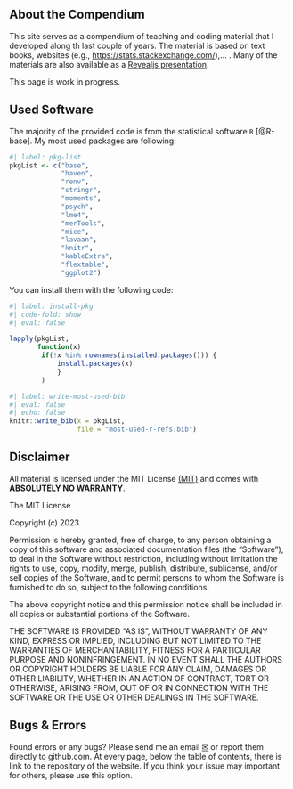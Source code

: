 


## About the Compendium

This site serves as a compendium of teaching and coding material that I developed along th last couple of years. The material is based on text books, websites (e.g., <https://stats.stackexchange.com/>),... . Many of the materials are also available as a [Revealjs presentation](https://quarto.org/docs/presentations/revealjs/).

:::{.callout-warning}
This page is work in progress.
:::

## Used Software

The majority of the provided code is from the statistical software `R` [@R-base]. My most used packages are following:

```r
#| label: pkg-list
pkgList <- c("base",
             "haven",
             "renv",
             "stringr",
             "moments",
             "psych",
             "lme4",
             "merTools",
             "mice",
             "lavaan",
             "knitr",
             "kableExtra",
             "flextable",
             "ggplot2")
```

You can install them with the following code: 

```r
#| label: install-pkg
#| code-fold: show
#| eval: false

lapply(pkgList,
       function(x) 
        if(!x %in% rownames(installed.packages())) {
            install.packages(x)
            }
        )

```


```r
#| label: write-most-used-bib
#| eval: false
#| echo: false
knitr::write_bib(x = pkgList,
                 file = "most-used-r-refs.bib")


```

## Disclaimer

All material is licensed under the MIT License [(MIT)](https://en.wikipedia.org/wiki/MIT_License) and comes with **ABSOLUTELY NO WARRANTY**. 

:::{.callout-important collapse="false"}
The MIT License

Copyright (c) 2023

Permission is hereby granted, free of charge, to any person obtaining a copy of this software and associated documentation files (the "Software"), to deal in the Software without restriction, including without limitation the rights to use, copy, modify, merge, publish, distribute, sublicense, and/or sell copies of the Software, and to permit persons to whom the Software is furnished to do so, subject to the following conditions:

The above copyright notice and this permission notice shall be included in all copies or substantial portions of the Software.

THE SOFTWARE IS PROVIDED "AS IS", WITHOUT WARRANTY OF ANY KIND, EXPRESS OR IMPLIED, INCLUDING BUT NOT LIMITED TO THE WARRANTIES OF MERCHANTABILITY, FITNESS FOR A PARTICULAR PURPOSE AND NONINFRINGEMENT. IN NO EVENT SHALL THE AUTHORS OR COPYRIGHT HOLDERS BE LIABLE FOR ANY CLAIM, DAMAGES OR OTHER LIABILITY, WHETHER IN AN ACTION OF CONTRACT, TORT OR OTHERWISE, ARISING FROM, OUT OF OR IN CONNECTION WITH THE SOFTWARE OR THE USE OR OTHER DEALINGS IN THE SOFTWARE.

:::

## Bugs & Errors

Found errors or any bugs? Please send me an email [&#9993;](mailto:sven.rieger@uni-tuebingen.de) or report them directly to github.com. At every page, below the table of contents, there is link to the repository of the website. If you think your issue may important for others, please use this option. 
 